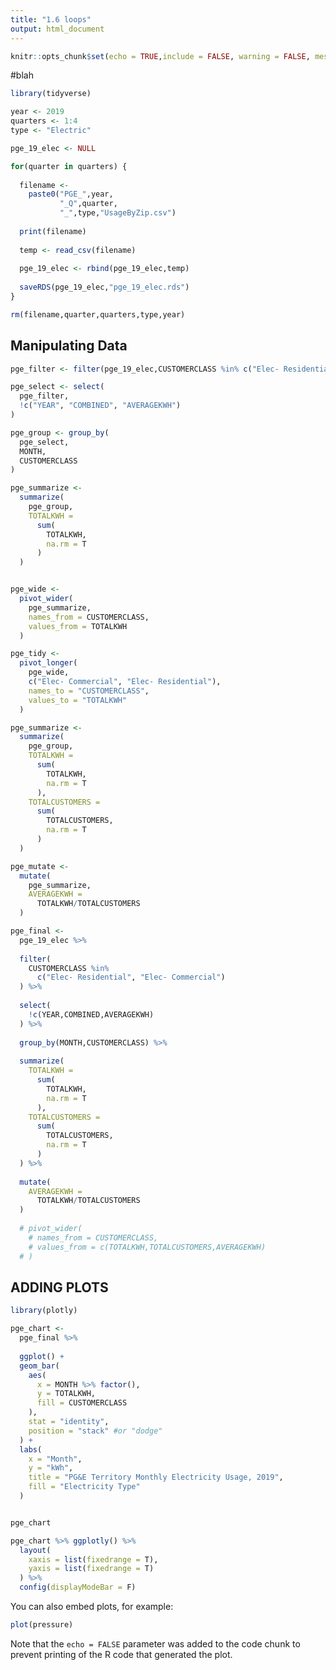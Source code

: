 ```yaml
---
title: "1.6 loops"
output: html_document
---
```


```r
knitr::opts_chunk$set(echo = TRUE,include = FALSE, warning = FALSE, message = FALSE)
```

#blah


```r
library(tidyverse)

year <- 2019
quarters <- 1:4
type <- "Electric"

pge_19_elec <- NULL

for(quarter in quarters) {
  
  filename <- 
    paste0("PGE_",year,
           "_Q",quarter,
           "_",type,"UsageByZip.csv")
  
  print(filename)
  
  temp <- read_csv(filename)
  
  pge_19_elec <- rbind(pge_19_elec,temp)
  
  saveRDS(pge_19_elec,"pge_19_elec.rds")
}

rm(filename,quarter,quarters,type,year)
```

## Manipulating Data

```r
pge_filter <- filter(pge_19_elec,CUSTOMERCLASS %in% c("Elec- Residential","Elec- Commercial"))

pge_select <- select(
  pge_filter,
  !c("YEAR", "COMBINED", "AVERAGEKWH")
)

pge_group <- group_by(
  pge_select,
  MONTH,
  CUSTOMERCLASS
)

pge_summarize <-
  summarize(
    pge_group,
    TOTALKWH = 
      sum(
        TOTALKWH,
        na.rm = T
      )
  )


pge_wide <-
  pivot_wider(
    pge_summarize,
    names_from = CUSTOMERCLASS,
    values_from = TOTALKWH
  )

pge_tidy <- 
  pivot_longer(
    pge_wide,
    c("Elec- Commercial", "Elec- Residential"),
    names_to = "CUSTOMERCLASS",
    values_to = "TOTALKWH"
  )

pge_summarize <-
  summarize(
    pge_group,
    TOTALKWH = 
      sum(
        TOTALKWH,
        na.rm = T
      ),
    TOTALCUSTOMERS = 
      sum(
        TOTALCUSTOMERS,
        na.rm = T
      )
  )

pge_mutate <-
  mutate(
    pge_summarize,
    AVERAGEKWH = 
      TOTALKWH/TOTALCUSTOMERS
  )

```


```r
pge_final <- 
  pge_19_elec %>%
  
  filter(
    CUSTOMERCLASS %in%
      c("Elec- Residential", "Elec- Commercial")
  ) %>%
  
  select(
    !c(YEAR,COMBINED,AVERAGEKWH)
  ) %>%
  
  group_by(MONTH,CUSTOMERCLASS) %>%
  
  summarize(
    TOTALKWH = 
      sum(
        TOTALKWH,
        na.rm = T
      ),
    TOTALCUSTOMERS = 
      sum(
        TOTALCUSTOMERS,
        na.rm = T
      )
  ) %>%
  
  mutate(
    AVERAGEKWH = 
      TOTALKWH/TOTALCUSTOMERS
  )
  
  # pivot_wider(    
    # names_from = CUSTOMERCLASS,
    # values_from = c(TOTALKWH,TOTALCUSTOMERS,AVERAGEKWH)
  # )

```

## ADDING PLOTS

```r
library(plotly)

pge_chart <-
  pge_final %>%
  
  ggplot() + 
  geom_bar(
    aes(
      x = MONTH %>% factor(),
      y = TOTALKWH,
      fill = CUSTOMERCLASS
    ),
    stat = "identity",
    position = "stack" #or "dodge"
  ) + 
  labs(
    x = "Month",
    y = "kWh",
    title = "PG&E Territory Monthly Electricity Usage, 2019",
    fill = "Electricity Type"
  )


pge_chart

```


```r
pge_chart %>% ggplotly() %>%
  layout(
    xaxis = list(fixedrange = T),
    yaxis = list(fixedrange = T)
  ) %>%
  config(displayModeBar = F)
```


You can also embed plots, for example:

```r
plot(pressure)
```

Note that the `echo = FALSE` parameter was added to the code chunk to prevent printing of the R code that generated the plot.
